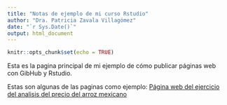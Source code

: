 ```yaml
---
title: "Notas de ejemplo de mi curso Rstudio"
author: "Dra. Patricia Zavala Villagómez"
date: "`r Sys.Date()`"
output: html_document
---
```


```r
knitr::opts_chunk$set(echo = TRUE)
```

Esta es la pagina principal de mi ejemplo de cómo publicar páginas web con GibHub y Rstudio. 

Estas son algunas de las paginas como ejemplo:
[Página web del ejercicio del analisis del precio del arroz mexicano](https://drapatriciazavala.github.io/CursoRB-sico/AnalisisPrecioArrozMx.html)
